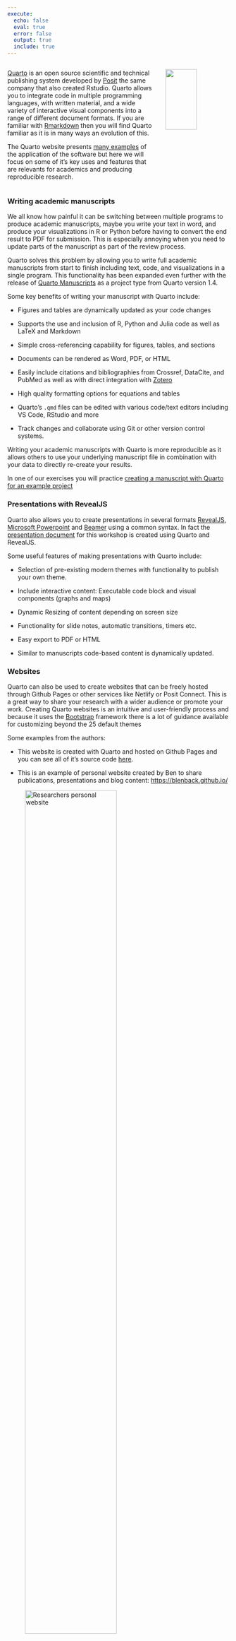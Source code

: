 ```yaml
---
execute:
  echo: false
  eval: true
  error: false
  output: true
  include: true
---
```


<!-- Web content -->

::: {.content-hidden when-format="revealjs"}
::: columns
::: {.column width="70%"}
[Quarto](https://quarto.org/) is an open source scientific and technical publishing system developed by [Posit](https://posit.co/) the same company that also created Rstudio. Quarto allows you to integrate code in multiple programming languages, with written material, and a wide variety of interactive visual components into a range of different document formats. If you are familiar with [Rmarkdown](https://rmarkdown.rstudio.com/) then you will find Quarto familiar as it is in many ways an evolution of this.

The Quarto website presents [many examples](https://quarto.org/docs/gallery/) of the application of the software but here we will focus on some of it's key uses and features that are relevants for academics and producing reproducible research.
:::

::: {.column width="30%"}
![](assets/images/quarto_diamond_logo.png){fig-align="center" width="70%"}
:::
:::

### Writing academic manuscripts

We all know how painful it can be switching between multiple programs to produce academic manuscripts, maybe you write your text in word, and produce your visualizations in R or Python before having to convert the end result to PDF for submission. This is especially annoying when you need to update parts of the manuscript as part of the review process.

Quarto solves this problem by allowing you to write full academic manuscripts from start to finish including text, code, and visualizations in a single program. This functionality has been expanded even further with the release of [Quarto Manuscripts](https://quarto.org/docs/manuscripts/) as a project type from Quarto version 1.4.

Some key benefits of writing your manuscript with Quarto include:

-   Figures and tables are dynamically updated as your code changes

-   Supports the use and inclusion of R, Python and Julia code as well as LaTeX and Markdown

-   Simple cross-referencing capability for figures, tables, and sections

-   Documents can be rendered as Word, PDF, or HTML

-   Easily include citations and bibliographies from Crossref, DataCite, and PubMed as well as with direct integration with [Zotero](https://www.zotero.org/)

-   High quality formatting options for equations and tables

-   Quarto's `.qmd` files can be edited with various code/text editors including VS Code, RStudio and more

-   Track changes and collaborate using Git or other version control systems.

Writing your academic manuscripts with Quarto is more reproducible as it allows others to use your underlying manuscript file in combination with your data to directly re-create your results.

In one of our exercises you will practice [creating a manuscript with Quarto for an example project](@sec-Quarto_exercise)

### Presentations with RevealJS

Quarto also allows you to create presentations in several formats [RevealJS](https://revealjs.com/), [Microsoft Powerpoint](https://quarto.org/docs/presentations/powerpoint.html) and [Beamer](https://quarto.org/docs/presentations/beamer.html) using a common syntax. In fact the [presentation document](https://blenback.github.io/R-for-Reproducible-Research/presentation.html) for this workshop is created using Quarto and RevealJS.

Some useful features of making presentations with Quarto include:

-   Selection of pre-existing modern themes with functionality to publish your own theme.

-   Include interactive content: Executable code block and visual components (graphs and maps)

-   Dynamic Resizing of content depending on screen size

-   Functionality for slide notes, automatic transitions, timers etc.

-   Easy export to PDF or HTML

-   Similar to manuscripts code-based content is dynamically updated.

### Websites

Quarto can also be used to create websites that can be freely hosted through Github Pages or other services like Netlify or Posit Connect. This is a great way to share your research with a wider audience or promote your work. Creating Quarto websites is an intuitive and user-friendly process and because it uses the [Bootstrap](https://getbootstrap.com/docs/5.0/getting-started/introduction/) framework there is a lot of guidance available for customizing beyond the 25 default themes

Some examples from the authors:

-   This website is created with Quarto and hosted on Github Pages and you can see all of it's source code [here](https://github.com/blenback/R-for-Reproducible-Research).

-   This is an example of personal website created by Ben to share publications, presentations and blog content: <https://blenback.github.io/>

![Researchers personal website](assets/images/Personal_website.gif){fig-align="center" width="70%"}

-   This is a Multi-lingual website created for a research project in Peru to share progress and results of the project: <https://nascent-peru.github.io/>.

![NASCENT-Peru website](assets/images/NASCENT_website.gif){fig-align="center" width="70%"}

### Dashboards to demostrate your research output

[Quarto dashboards](https://quarto.org/docs/dashboards/) allow you to arrange multiple interactive or static components in a single page with a highly customizable layout. These components can include text summaries, tables, plots, maps and more. This is a great way to collect feedback on aspects of your research during the development process or to present your results in a visually appealing way.

Here is an interactive example produced using Python interactive plots:

<figure>

<iframe width="650" height="650" src="https://jjallaire.github.io/gapminder-dashboard/" title="Gapminder dashboard from JJallaire">

</iframe>

<figcaption>Gapminder dashboard from [JJallaire](https://jjallaire.github.io/gapminder-dashboard/).</figcaption>

</figure>

<!-- ![](https://quarto.org/docs/dashboards/examples/thumbnails/customer-churn-dashboard.png){fig-align="center" width="70%"} -->

### Data exploration and visualization

As has been mentioned already Quarto provides a lot of options for creating interactive data visualisations, tables and diagrams using frameworks such as:

-    [Plotly](https://plotly.com/python/)
-    [Leaflet](https://ipyleaflet.readthedocs.io/en/latest/)
-    [Jupyter Widgets](/docs/interactive/widgets/jupyter.qmd)
-    [htmlwidgets](https://www.htmlwidgets.org/)
-    [ObservableJS](https://observablehq.com/@observablehq/observables-not-javascript)
-    [Shiny](https://shiny.rstudio.com/)

There are lots of examples of these on the [Quarto website](https://quarto.org/docs/gallery/#interactive-docs) but one we particularly like is Leaflet which allows you to create interactive maps with markers, popups and other features. In a research context this is useful to others to explore the spatial results of your research. Here is a simple example we used to show the locations and timings of workshops we were conducting in Peru.

```r
#| code-fold: true
#| echo: true
#| eval: true
#| output: true
#| include: true

library(leaflet)
library(fontawesome)
library(mapview)


national <- makeAwesomeIcon(text = fa("people-roof"),
                              iconColor = 'white',
                              library = 'fa',
                              markerColor = 'darkgreen')
  
regional <- makeAwesomeIcon(text = fa("people-roof"),
                              iconColor = 'white',
                              library = 'fa',
                              markerColor = 'lightgreen')


#uncomment for saving map
#Workshop_locations <- 
  leaflet(options = leafletOptions(zoomControl = FALSE,
                                 attributionControl=FALSE)) %>%
  #addProviderTiles(providers$Esri.WorldTerrain) %>%
  addTiles() %>%  # Add default OpenStreetMap map tiles
  addAwesomeMarkers(lng=-77.043,
                    lat=-12.038,
                    icon= national,
                    popup="Lima, National Workshop 9th May",
                    label = "Lima, National Workshop, 9th May",
                    labelOptions = labelOptions(#noHide = TRUE,
                                                direction = "bottom",
                                                style = list("color" = "black",
                                                "font-family" = "Roboto",
                                                "font-style" = "italic",
                                                "box-shadow" = "3px 3px rgba(0,0,0,0.25)",
                                                "font-size" = "12px",
                                                "border-color" = "rgba(0,0,0,0.5)")))%>%
  addAwesomeMarkers(lng=-69.189, lat=-12.594, icon = regional, popup="Puerto Maldonado, Regional Workshop", label = "Puerto Maldonado Regional Workshop 28th May",
                    labelOptions = labelOptions(#noHide = TRUE,
                                                direction = "bottom",
                                                style = list("color" = "black",
                                                "font-family" = "Roboto",
                                                "font-style" = "italic",
                                                "box-shadow" = "3px 3px rgba(0,0,0,0.25)",
                                                "font-size" = "12px",
                                                "border-color" = "rgba(0,0,0,0.5)")))%>%
  addAwesomeMarkers(lng=-77.529, lat=-9.526, icon = regional, popup="Huaraz, Regional Workshop", label = "Huaraz, Regional Workshop 4th June",
                    labelOptions = labelOptions(#noHide = TRUE,
                                                direction = "bottom",
                                                style = list("color" = "black",
                                                "font-family" = "Roboto",
                                                "font-style" = "italic",
                                                "box-shadow" = "3px 3px rgba(0,0,0,0.25)",
                                                "font-size" = "12px",
                                                "border-color" = "rgba(0,0,0,0.5)")))%>%
  addAwesomeMarkers(lng=-76.370, lat=-6.485, icon = regional, popup="Tarapoto, Regional Workshop", label = "Tarapoto, Regional Workshop 10th June",
                    labelOptions = labelOptions(#noHide = TRUE,
                                                direction = "bottom",
                                                style = list("color" = "black",
                                                "font-family" = "Roboto",
                                                "font-style" = "italic",
                                                "box-shadow" = "3px 3px rgba(0,0,0,0.25)",
                                                "font-size" = "12px",
                                                "border-color" = "rgba(0,0,0,0.5)")))%>%
  addAwesomeMarkers(lng=-80.63282, lat=-5.19449, icon = regional, popup="Piura, Regional Workshop", label="Piura, Regional Workshop 20th May",
                    labelOptions = labelOptions(#noHide = TRUE,
                                                direction = "bottom",
                                                style = list("color" = "black",
                                                "font-family" = "Roboto",
                                                "font-style" = "italic",
                                                "box-shadow" = "3px 3px rgba(0,0,0,0.25)",
                                                "font-size" = "12px",
                                                "border-color" = "rgba(0,0,0,0.5)")))
```
:::

<!-- Presentation content -->

::: {.content-visible when-format="revealjs"}
### Introduction to Quarto

**A Unified Authoring Framework**

-   Integrates code, text, and interactive visuals
-   Produces publishable documents
-   Updates dynamically as code changes

### Key Features of Quarto

**What Quarto Allows You To:**

-   Create dynamic content that updates with your code
-   Utilize high-quality Pandoc Markdown for formatting
-   Publish your work as websites or books
-   Edit with any text editor (e.g., VS Code, RStudio)
-   Easily include citations from tools like Zotero
-   Collaborate and track changes using Git

### Compatibility Beyond R

**Multi-Language Support:**

-   **Python**: Create visualizations and run analyses
-   **Julia**: Seamless integration for data science
-   **Observable JavaScript**: Build interactive documents
-   Flexible for mixed-language projects

### Some of the creative ways in which you can use Quarto is:

#### 1. Visualize and publish interactive plots using html widgets

#### 2. Create interactive geo-spatial mapping segments

#### 3. Create multi-purpose dashboards to demostrate your research output

![](https://quarto.org/docs/dashboards/examples/thumbnails/customer-churn-dashboard.png){fig-align="center"}

#### 4. Create multilingual websites for your research projects

![](assets/images/quarto_multilingual.png){fig-align="left"}
:::
